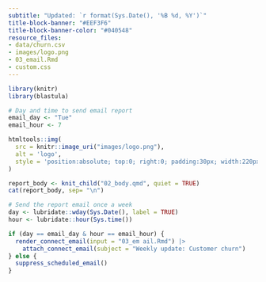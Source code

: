 ```yaml
---
subtitle: "Updated: `r format(Sys.Date(), '%B %d, %Y')`"
title-block-banner: "#EEF3F6"
title-block-banner-color: "#040548"
resource_files:
- data/churn.csv
- images/logo.png
- 03_email.Rmd
- custom.css
---
```


```r
library(knitr)
library(blastula)

# Day and time to send email report
email_day <- "Tue"
email_hour <- 7
```

```r
htmltools::img(
  src = knitr::image_uri("images/logo.png"), 
  alt = 'logo', 
  style = 'position:absolute; top:0; right:0; padding:30px; width:220px; height:220px'
)
```

```r
report_body <- knit_child("02_body.qmd", quiet = TRUE)
cat(report_body, sep= "\n")
```

```r
# Send the report email once a week
day <- lubridate::wday(Sys.Date(), label = TRUE)
hour <- lubridate::hour(Sys.time())

if (day == email_day & hour == email_hour) {
  render_connect_email(input = "03_em ail.Rmd") |>
    attach_connect_email(subject = "Weekly update: Customer churn")
} else {
  suppress_scheduled_email()
}
```
